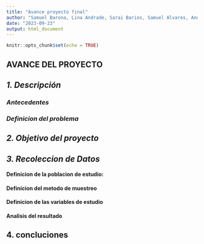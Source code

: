 ```yaml
---
title: "Avance proyecto final"
author: "Samuel Barona, Lina Andrade, Sarai Barios, Samuel Alvares, Andres Cabezas"
date: "2023-09-23"
output: html_document
---
```


```r
knitr::opts_chunk$set(echo = TRUE)
```

## AVANCE DEL PROYECTO

## ***1. Descripción***

###  ***Antecedentes***

###  ***Definicion del problema***

## ***2. Objetivo del proyecto***

## ***3. Recoleccion de Datos***

####      Definicion de la poblacion de estudio:

####      Definicion del metodo de muestreo

####      Definicion de las variables de estudio

####      Analisis del resultado

## 4. concluciones
